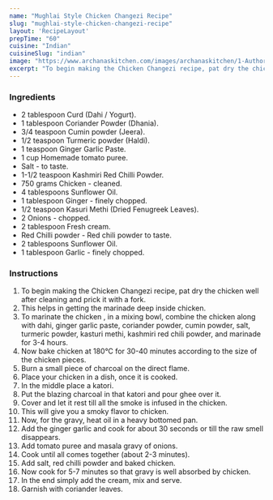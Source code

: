 ---
name: "Mughlai Style Chicken Changezi Recipe"
slug: "mughlai-style-chicken-changezi-recipe"
layout: 'RecipeLayout'
prepTime: "60"
cuisine: "Indian"
cuisineSlug: "indian"
image: "https://www.archanaskitchen.com/images/archanaskitchen/1-Author/theyellowdaal/Chicken_Changezi_1600.jpg"
excerpt: "To begin making the Chicken Changezi recipe, pat dry the chicken well after cleaning and prick it with a fork"
---

### Ingredients

- 2 tablespoon Curd (Dahi / Yogurt).
- 1 tablespoon Coriander Powder (Dhania).
- 3/4 teaspoon Cumin powder (Jeera).
- 1/2 teaspoon Turmeric powder (Haldi).
- 1 teaspoon Ginger Garlic Paste.
- 1 cup Homemade tomato puree.
- Salt - to taste.
- 1-1/2 teaspoon Kashmiri Red Chilli Powder.
- 750 grams Chicken - cleaned.
- 4 tablespoons Sunflower Oil.
- 1 tablespoon Ginger - finely chopped.
- 1/2 teaspoon Kasuri Methi (Dried Fenugreek Leaves).
- 2 Onions - chopped.
- 2 tablespoon Fresh cream.
- Red Chilli powder - Red chili powder to taste.
- 2 tablespoons Sunflower Oil.
- 1 tablespoon Garlic - finely chopped.

### Instructions

1. To begin making the Chicken Changezi recipe, pat dry the chicken well after cleaning and prick it with a fork.
1. This helps in getting the marinade deep inside chicken.
1. To marinate the chicken , in a mixing bowl, combine the chicken along with dahi, ginger garlic paste, coriander powder, cumin powder, salt, turmeric powder, kasturi methi, kashmiri red chili powder, and marinade for 3-4 hours.
1. Now bake chicken at 180°C for 30-40 minutes according to the size of the chicken pieces.
1. Burn a small piece of charcoal on the direct flame.
1. Place your chicken in a dish, once it is cooked.
1. In the middle place a katori.
1. Put the blazing charcoal in that katori and pour ghee over it.
1. Cover and let it rest till all the smoke is infused in the chicken.
1. This will give you a smoky flavor to chicken.
1. Now, for the gravy, heat oil in a heavy bottomed pan.
1. Add the ginger garlic and cook for about 30 seconds or till the raw smell disappears.
1. Add tomato puree and masala gravy of onions.
1. Cook until all comes together (about 2-3 minutes).
1. Add salt, red chilli powder and baked chicken.
1. Now cook for 5-7 minutes so that gravy is well absorbed by chicken.
1. In the end simply add the cream, mix and serve.
1. Garnish with coriander leaves.
